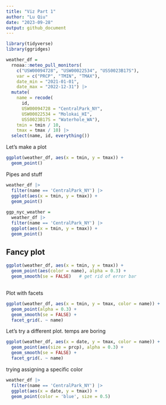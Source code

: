```yaml
---
title: "Viz Part 1"
author: "Lu Qiu"
date: "2023-09-28"
output: github_document
---
```


```r
library(tidyverse)
library(ggridges)
```

```r
weather_df = 
  rnoaa::meteo_pull_monitors(
    c("USW00094728", "USW00022534", "USS0023B17S"),
    var = c("PRCP", "TMIN", "TMAX"), 
    date_min = "2021-01-01",
    date_max = "2022-12-31") |>
  mutate(
    name = recode(
      id, 
      USW00094728 = "CentralPark_NY", 
      USW00022534 = "Molokai_HI",
      USS0023B17S = "Waterhole_WA"),
    tmin = tmin / 10,
    tmax = tmax / 10) |>
  select(name, id, everything())
```
Let's make a plot

```r
ggplot(weather_df, aes(x = tmin, y = tmax)) +
  geom_point()
```
Pipes and stuff
```r
weather_df |>
  filter(name == 'CentralPark_NY') |>
  ggplot(aes(x = tmin, y = tmax)) +
  geom_point()
  
ggp_nyc_weather =
  weather_df |>
  filter(name == 'CentralPark_NY') |>
  ggplot(aes(x = tmin, y = tmax)) +
  geom_point()

```


## Fancy plot

```r
ggplot(weather_df, aes(x = tmin, y = tmax)) +
  geom_point(aes(color = name), alpha = 0.3) +
  geom_smooth(se = FALSE)   # get rid of error bar
  
```


Plot with facets

```r
ggplot(weather_df, aes(x = tmin, y = tmax, color = name)) +
  geom_point(alpha = 0.3) +
  geom_smooth(se = FALSE) +
  facet_grid(. ~ name)
```

Let's try a different plot. temps are boring

```r
ggplot(weather_df, aes(x = date, y = tmax, color = name)) +
  geom_point(aes(size = prcp), alpha = 0.3) +
  geom_smooth(se = FALSE) +
  facet_grid(. ~ name)
```


trying assigning a specific color

```r
weather_df |>
  filter(name == 'CentralPark_NY') |>
  ggplot(aes(x = date, y = tmax)) +
  geom_point(color = 'blue', size = 0.5)
```





